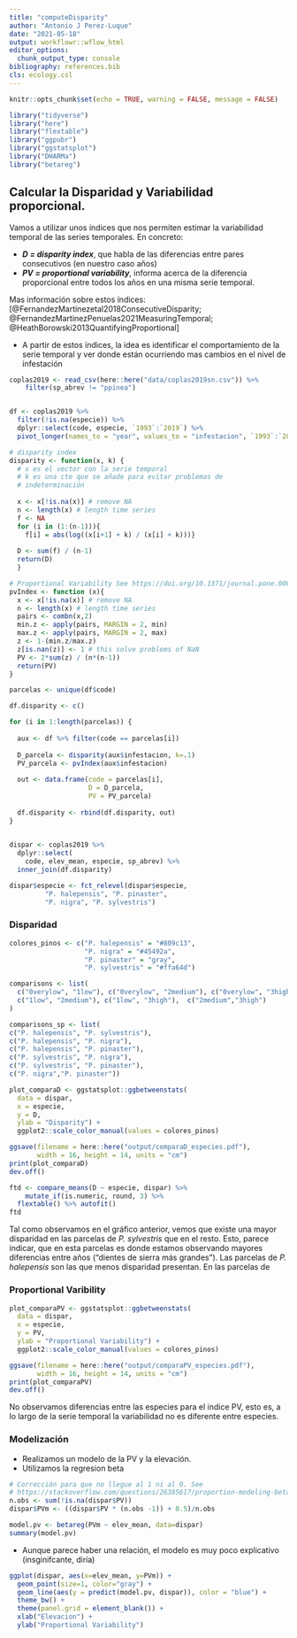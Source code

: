 ```yaml
---
title: "computeDisparity"
author: "Antonio J Perez-Luque"
date: "2021-05-18"
output: workflowr::wflow_html
editor_options:
  chunk_output_type: console
bibliography: references.bib
cls: ecology.csl
---
```


```r
knitr::opts_chunk$set(echo = TRUE, warning = FALSE, message = FALSE)
```

```r
library("tidyverse")
library("here")
library("flextable")
library("ggpubr")
library("ggstatsplot")
library("DHARMa")
library("betareg")
```

## Calcular la Disparidad y Variabilidad proporcional. 
Vamos a utilizar unos índices que nos permiten estimar la variabilidad temporal de las series temporales. En concreto: 

- ***D = disparity index***, que habla de las diferencias entre pares consecutivos (en nuestro caso años)
- ***PV = proportional variability***, informa acerca de la diferencia proporcional entre todos los años en una misma serie temporal. 

Mas información sobre estos índices:  [@FernandezMartinezetal2018ConsecutiveDisparity; @FernandezMartinezPenuelas2021MeasuringTemporal; @HeathBorowski2013QuantifyingProportional]


- A partir de estos índices, la idea es identificar el comportamiento de la serie temporal y ver donde están ocurriendo mas cambios en el nivel de infestación


```r
coplas2019 <- read_csv(here::here("data/coplas2019sn.csv")) %>% 
    filter(sp_abrev != "ppinea") 


df <- coplas2019 %>% 
  filter(!is.na(especie)) %>% 
  dplyr::select(code, especie, `1993`:`2019`) %>% 
  pivot_longer(names_to = "year", values_to = "infestacion", `1993`:`2019`) 

# disparity index 
disparity <- function(x, k) { 
  # x es el vector con la serie temporal 
  # k es una cte que se añade para evitar problemas de 
  # indeterminación
  
  x <- x[!is.na(x)] # remove NA 
  n <- length(x) # length time series 
  f <- NA
  for (i in (1:(n-1))){ 
    f[i] = abs(log((x[i+1] + k) / (x[i] + k)))} 
  
  D <- sum(f) / (n-1) 
  return(D)
  }

# Proportional Variability See https://doi.org/10.1371/journal.pone.0084074 
pvIndex <- function (x){
  x <- x[!is.na(x)] # remove NA 
  n <- length(x) # length time series 
  pairs <- combn(x,2)
  min.z <- apply(pairs, MARGIN = 2, min)
  max.z <- apply(pairs, MARGIN = 2, max)
  z <- 1-(min.z/max.z)
  z[is.nan(z)] <- 1 # this solve problems of NaN
  PV <- 2*sum(z) / (n*(n-1))
  return(PV)
}
```

```r
parcelas <- unique(df$code)

df.disparity <- c() 

for (i in 1:length(parcelas)) { 
  
  aux <- df %>% filter(code == parcelas[i])
  
  D_parcela <- disparity(aux$infestacion, k=.1)
  PV_parcela <- pvIndex(aux$infestacion)
  
  out <- data.frame(code = parcelas[i], 
                    D = D_parcela,
                    PV = PV_parcela)
  
  df.disparity <- rbind(df.disparity, out)
}
  

dispar <- coplas2019 %>% 
  dplyr::select(
    code, elev_mean, especie, sp_abrev) %>% 
  inner_join(df.disparity) 

dispar$especie <- fct_relevel(dispar$especie,  
         "P. halepensis", "P. pinaster",
         "P. nigra", "P. sylvestris")

```

### Disparidad 

```r
colores_pinos <- c("P. halepensis" = "#809c13", 
                   "P. nigra" = "#45492a", 
                   "P. pinaster" = "gray", 
                   "P. sylvestris" = "#ffa64d")

comparisons <- list(
  c("0verylow", "1low"), c("0verylow", "2medium"), c("0verylow", "3high"),
  c("1low", "2medium"), c("1low", "3high"),  c("2medium","3high")
)

comparisons_sp <- list(
c("P. halepensis", "P. sylvestris"),
c("P. halepensis", "P. nigra"),
c("P. halepensis", "P. pinaster"),
c("P. sylvestris", "P. nigra"), 
c("P. sylvestris", "P. pinaster"),
c("P. nigra","P. pinaster"))
```


```r
plot_comparaD <- ggstatsplot::ggbetweenstats(
  data = dispar,
  x = especie,
  y = D,
  ylab = "Disparity") +
  ggplot2::scale_color_manual(values = colores_pinos)
```

```r
ggsave(filename = here::here("output/comparaD_especies.pdf"), 
       width = 16, height = 14, units = "cm")
print(plot_comparaD)
dev.off()
```


```r
ftd <- compare_means(D ~ especie, dispar) %>%
    mutate_if(is.numeric, round, 3) %>% 
  flextable() %>% autofit()
ftd
```

Tal como observamos en el gráfico anterior, vemos que existe una mayor disparidad en las parcelas de *P. sylvestris* que en el resto. Esto, parece indicar, que en esta parcelas es donde estamos observando mayores diferencias entre años ("dientes de sierra más grandes"). Las parcelas de *P. halepensis* son las que menos disparidad presentan. En las parcelas de 

### Proportional Varibility 

```r
plot_comparaPV <- ggstatsplot::ggbetweenstats(
  data = dispar,
  x = especie,
  y = PV,
  ylab = "Proportional Variability") +
  ggplot2::scale_color_manual(values = colores_pinos)
```

```r
ggsave(filename = here::here("output/comparaPV_especies.pdf"), 
       width = 16, height = 14, units = "cm")
print(plot_comparaPV)
dev.off()
```

No observamos diferencias entre las especies para el indice PV, esto es, a lo largo de la serie temporal la variabilidad no es diferente entre especies. 

### Modelización 

- Realizamos un modelo de la PV y la elevación.
- Utilizamos la regresion beta 

```r
# Corrección para que no llegue al 1 ni al 0. See 
# https://stackoverflow.com/questions/26385617/proportion-modeling-betareg-errors/36420932
n.obs <- sum(!is.na(dispar$PV))
dispar$PVm <- ((dispar$PV * (n.obs -1)) + 0.5)/n.obs

model.pv <- betareg(PVm ~ elev_mean, data=dispar)
summary(model.pv)
```

- Aunque parece haber una relación, el modelo es muy poco explicativo (insginifcante, diría)


```r
ggplot(dispar, aes(x=elev_mean, y=PVm)) +
  geom_point(size=1, color="gray") +
  geom_line(aes(y = predict(model.pv, dispar)), color = "blue") +
  theme_bw() +
  theme(panel.grid = element_blank()) +
  xlab("Elevacion") + 
  ylab("Proportional Variability")
```







 




